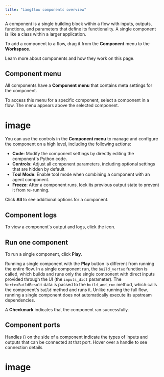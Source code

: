 ```yaml
---
title: "Langflow components overview"
---
```


A component is a single building block within a flow with inputs, outputs, functions, and parameters that define its functionality. A single component is like a class within a larger application.

To add a component to a flow, drag it from the **Component** menu to the **Workspace**.

Learn more about components and how they work on this page.

## **Component menu**[**​**](https://docs.langflow.org/concepts-components#component-menu)

All components have a **Component menu** that contains meta settings for the component.

To access this menu for a specific component, select a component in a flow. The menu appears above the selected component.

# image

You can use the controls in the **Component menu** to manage and configure the component on a high level, including the following actions:

- **Code**: Modify the component settings by directly editing the component's Python code.
- **Controls**: Adjust all component parameters, including optional settings that are hidden by default.
- **Tool Mode**: Enable tool mode when combining a component with an agent component.
- **Freeze**: After a component runs, lock its previous output state to prevent it from re-running.

Click **All** to see additional options for a component.

## **Component logs**[**​**](https://docs.langflow.org/concepts-components#component-logs)

To view a component's output and logs, click the icon.

## **Run one component**[**​**](https://docs.langflow.org/concepts-components#run-one-component)

To run a single component, click **Play**.

Running a single component with the **Play** button is different from running the entire flow. In a single component run, the `build_vertex` function is called, which builds and runs only the single component with direct inputs provided through the UI (the `inputs_dict` parameter). The `VertexBuildResult` data is passed to the `build_and_run` method, which calls the component's `build` method and runs it. Unlike running the full flow, running a single component does not automatically execute its upstream dependencies.

A **Checkmark** indicates that the component ran successfully.

## **Component ports**[**​**](https://docs.langflow.org/concepts-components#component-ports)

Handles () on the side of a component indicate the types of inputs and outputs that can be connected at that port. Hover over a handle to see connection details.

# image